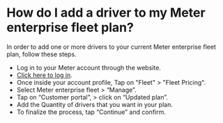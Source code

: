 # How do I add a driver to my Meter enterprise fleet plan?

In order to add one or more drivers to your current Meter enterprise fleet plan,
follow these steps.

* Log in to your Meter account through the website.
* [Click here to log in](https://www.meterapp.co/ar/signin).
* Once inside your account profile,  Tap on "Fleet" > "Fleet Pricing".
* Select Meter enterprise fleet > “Manage”. 
* Tap on “Customer portal”, > click on “Updated plan”.
* Add the Quantity of drivers that you want in your plan. 
* To finalize the process, tap “Continue” and confirm.  
